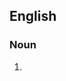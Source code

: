 {{also|musk-ox|musk ox}}

==English==

===Noun===
{{en-noun|muskoxen}}

# {{alternative spelling of|musk ox|lang=en}}